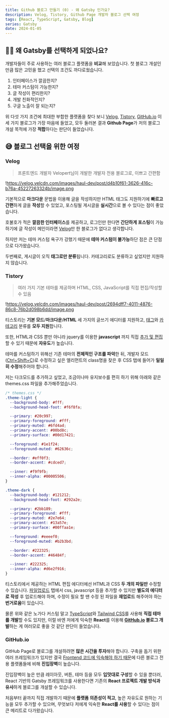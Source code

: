 ```yaml
---
title: Github 블로그 만들기 (0) - 왜 Gatsby 인가요?
description: Velog, Tistory, Github Page 개발자 블로그 선택 여정
tags: [React, TypeScript, Gatsby, Blog]
series: Gatsby
date: 2024-01-05
---
```


## 🤷‍♂️ 왜 Gatsby를 선택하게 되었나요?

개발자들이 주로 사용하는 여러 블로그 플랫폼을 **비교**해 보았습니다. 첫 블로그 개설인 만큼 많은 고민을 했고 선택의 조건도 까다로웠습니다.

1. 인터페이스가 깔끔한지?
2. 테마 커스텀이 가능한지?
3. 글 작성이 편리한지?
4. 개발 친화적인지?
5. 구글 노출이 잘 되는지?

위 다섯 가지 조건에 최대한 부합한 플랫폼을 찾다 보니 [Velog](notion://www.notion.so/'%3Chttps://velog.io%3E'), [Tistory](notion://www.notion.so/'%3Chttps://tistory.com%3E'), [GitHub.io](notion://www.notion.so/'%3Chttps://github.io%3E') 이 세 가지 블로그가 가장 마음에 들었고, 모두 둘러본 결과 **Github Page**가 저의 블로그 개설 목적에 가장 **적합**하다는 판단이 들었습니다.

## 😅 블로그 선택을 위한 여정

### Velog

> 프론트엔드 개발자 Velopert님이 개발한 개발자 전용 블로그로, 이쁘고 간편함

!https://velog.velcdn.com/images/haul-dev/post/d4b10f61-3626-416c-b76a-45227263324b/image.png

기본적으로 **마크다운** 문법을 이용해 글을 작성하지만 HTML 태그도 지원하기에 **빠르고 간편**하게 글을 **작성**할 수 있었고, 포스팅될 게시글을 **실시간**으로 볼 수 있다는 점이 좋았습니다.

호불호가 적은 **깔끔한 인터페이스**를 제공하고, 로그인만 한다면 **간단하게 포스팅**이 가능하기에 글 작성이 메인이라면 [Velog](https://velog.io/)만 한 블로그가 없다고 생각합니다.

하지만 저는 테마 커스텀 욕구가 강했기 때문에 **테마 커스텀이 불가능**하단 점은 큰 단점으로 다가왔습니다.

두번째로, 게시글이 오직 **태그로만 분류**됩니다. 카테고리로도 분류하고 싶었지만 지원하지 않습니다.

### Tistory

> 여러 가지 기본 테마를 제공하며 HTML, CSS, JavaScript를 직접 편집/작성할 수 있음

!https://velog.velcdn.com/images/haul-dev/post/2694dff7-4011-4876-86c8-76b2d098b6dd/image.png

티스토리는 **기본 모드**/**마크다운**/**HTML** 세 가지의 글쓰기 에디터를 지원하고, <u>태그</u>와 <u>카테고리</u> 분류를 **모두 지원**합니다.

또한, HTML과 CSS 뿐만 아니라 jquery를 이용한 **javascript** 까지 직접 <u>추가 및 편집</u>할 수 있기 때문에 **자유도**가 높습니다.

테마를 커스텀하기 위해선 기존 테마의 **전체적인 구조를 파악**한 뒤, 개발자 모드(<u>Ctrl+Shift+C</u>)로 수정하고 싶은 엘리먼트의 class명을 찾은 후 CSS 탭에 들어가 **일일히 수정**해주어야 합니다.

저는 다크모드를 추가하고 싶었고, 조금이나마 유지보수를 편히 하기 위해 아래와 같은 themes.css 파일을 추가해주었습니다.

```css
/* themes.css */
.theme-light {
  --background-body: #fff;
  --background-head-foot: #f6f8fa;

  --primary: #20c997;
  --primary-foreground: #fff;
  --primary-muted: #6fd4ad;
  --primary-accent: #00bd8c;
  --primary-surface: #00d17421;

  --foreground: #1e1f24;
  --foreground-muted: #62636c;

  --border: #eff0f3;
  --border-accent: #cdced7;

  --inner: #f9f9fb;
  --inner-alpha: #00005506;
}

.theme-dark {
  --background-body: #121212;
  --background-head-foot: #292a2e;

  --primary: #2bb189;
  --primary-foreground: #fff;
  --primary-muted: #2e7e64;
  --primary-accent: #13a57e;
  --primary-surface: #00ffaa1e;

  --foreground: #eeeef0;
  --foreground-muted: #b2b3bd;

  --border: #222325;
  --border-accent: #46484f;

  --inner: #222325;
  --inner-alpha: #d6e2f916;
}
```

티스토리에서 제공하는 HTML 편집 에디터에선 HTML과 CSS **두 개의 파일만** 수정할 수 있습니다. <u>파일업로드</u> 탭에서 css, javascript 등을 추가할 수 있지만 **별도의 에디터로 작성** 후 업로드해야 하며, 수정이 필요 할 땐 수정 된 파일을 **재업로드** 해주어야 하는 **번거로움**이 있습니다.

몰론 위와 같은 노가다 커스텀 말고 <u>TypeScript</u>와 <u>Tailwind CSS</u>를 사용해 **직접 테마를 개발**할 수도 있지만, 이럴 바엔 저에게 익숙한 **React**를 이용해 **[GitHub.io](http://github.io/) 블로그 개발**하는 게 여러모로 좋을 것 같단 판단이 들었습니다.

### GitHub.io

GitHub Page로 블로그를 개설하려면 **많은 시간을 투자**해야 합니다. 구축을 돕기 위한 여러 프레임워크가 있지만 결국 <u>Frontend 코드에 익숙해야 하기 때문</u>에 다른 블로그 전용 플랫폼들에 비해 **진입장벽**이 높습니다.

진입장벽이 높은 만큼 레이아웃, 버튼, 테마 등을 모두 **입맛대로 구성**할 수 있을 뿐더러, React 기반의 Gatsby 프레임워크를 사용한다면 기존의 **React 프로젝트 개발 방식과 유사**하게 블로그를 개설할 수 있습니다.

처음부터 끝까지 직접 개발하기 때문에 **플랫폼 의존성이 적고**, 높은 자유도로 원하는 기능을 모두 추가할 수 있으며, 무엇보다 저에게 익숙한 **React를 사용**할 수 있다는 점이 큰 메리트로 다가왔습니다.
